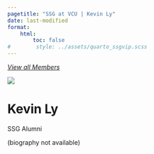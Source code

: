 ```yaml
---
pagetitle: "SSG at VCU | Kevin Ly"
date: last-modified
format:
    html:
        toc: false
#        style: ../assets/quarto_ssgvip.scss
---
```

<a id="goback-btn" href="./index.html">
<i class="bi bi-arrow-left-circle">
View all Members
</i>
</a>

<div class='profile-wrap'>

<div class='profile-bio'>

<div class='profile-pic-frame'>
<div class='profile-pic'>
<img src='../assets/KevinPic.png' class='img-fluid'>
</div>
</div>

<div class='profile-name-links'>
<h1>Kevin Ly</h1>
<div class='profile-links'><p>

</p>
</div>
</div>
  
<div class='member-status'>
<div class='status-wrap'>
<div class='status'>SSG Alumni</div>

</div>
</div>


<p>
(biography not available)
</p>



</div>



</div>
             

